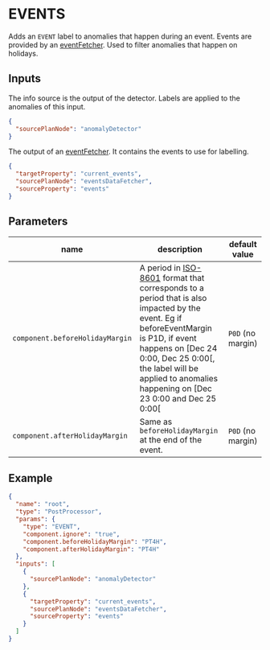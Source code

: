 # EVENTS

Adds an `EVENT` label to anomalies that happen during an event. Events are provided by an [eventFetcher](../event-fetcher.md). Used to filter anomalies that happen on holidays.


## Inputs

The info source is the output of the detector. Labels are applied to the anomalies of this input.

```json
{
  "sourcePlanNode": "anomalyDetector"
}
```

The output of an [eventFetcher](../event-fetcher.md). It contains the events to use for labelling. 

```json
{
  "targetProperty": "current_events",
  "sourcePlanNode": "eventsDataFetcher",
  "sourceProperty": "events"
}
```


## Parameters

| name  | description  | default value  |
|---|---|---|
|`component.beforeHolidayMargin`| A period in [ISO-8601][iso-8601] format that corresponds to a period that is also impacted by the event. Eg if beforeEventMargin is P1D, if event happens on [Dec 24 0:00, Dec 25 0:00[, the label will be applied to anomalies happening on [Dec 23 0:00 and Dec 25 0:00[ | `P0D` (no margin) |
|`component.afterHolidayMargin`| Same as `beforeHolidayMargin` at the end of the event.| `P0D` (no margin)|


## Example

```json
{
  "name": "root",
  "type": "PostProcessor",
  "params": {
    "type": "EVENT",
    "component.ignore": "true",
    "component.beforeHolidayMargin": "PT4H",
    "component.afterHolidayMargin": "PT4H"
  },
  "inputs": [
    {
      "sourcePlanNode": "anomalyDetector"
    },
    {
      "targetProperty": "current_events",
      "sourcePlanNode": "eventsDataFetcher",
      "sourceProperty": "events"
    }
  ]
}
```

[iso-8601]: https://en.wikipedia.org/wiki/ISO_8601#Durations

